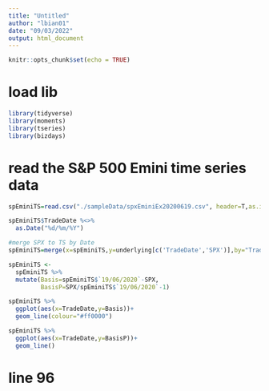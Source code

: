 ```yaml
---
title: "Untitled"
author: "lbian01"
date: "09/03/2022"
output: html_document
---
```


```r
knitr::opts_chunk$set(echo = TRUE)
```

# load lib

```r

library(tidyverse)
library(moments)
library(tseries)
library(bizdays)
```


###################################################################
# read the S&P 500 Emini time series data 

```r
spEminiTS=read.csv("./sampleData/spxEminiEx20200619.csv", header=T,as.is = T,check.names=FALSE)

spEminiTS$TradeDate %<>% 
  as.Date("%d/%m/%Y")

```





```r
#merge SPX to TS by Date
spEminiTS=merge(x=spEminiTS,y=underlying[c('TradeDate','SPX')],by="TradeDate",all.x=TRUE)

```


```r
spEminiTS <- 
  spEminiTS %>% 
  mutate(Basis=spEminiTS$`19/06/2020`-SPX,
         BasisP=SPX/spEminiTS$`19/06/2020`-1)

```


```r
spEminiTS %>% 
  ggplot(aes(x=TradeDate,y=Basis))+
  geom_line(colour="#ff0000")

spEminiTS %>% 
  ggplot(aes(x=TradeDate,y=BasisP))+
  geom_line()


```
# line 96
